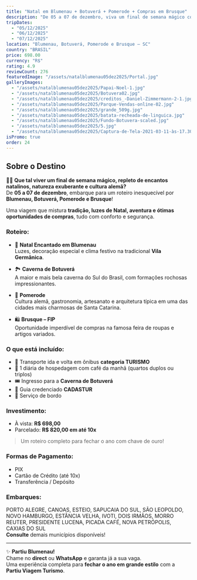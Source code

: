 ```yaml
---
title: "Natal em Blumenau + Botuverá + Pomerode + Compras em Brusque"
description: "De 05 a 07 de dezembro, viva um final de semana mágico com Natal encantado em Blumenau, cultura em Pomerode, aventura em Botuverá e compras em Brusque!"
tripDates:
  - "05/12/2025"
  - "06/12/2025"
  - "07/12/2025"
location: "Blumenau, Botuverá, Pomerode e Brusque – SC"
country: "BRASIL"
price: 698.00
currency: "R$"
rating: 4.9
reviewCount: 276
featuredImage: "/assets/natalblumenau05dez2025/Portal.jpg"
galleryImages:
  - "/assets/natalblumenau05dez2025/Papai-Noel-1.jpg"
  - "/assets/natalblumenau05dez2025/Botuvera02.jpg"
  - "/assets/natalblumenau05dez2025/creditos_-Daniel-Zimmermann-2-1.jpg"
  - "/assets/natalblumenau05dez2025/Parque-Vendas-online-02.jpg"
  - "/assets/natalblumenau05dez2025/grande_509g.jpg"
  - "/assets/natalblumenau05dez2025/batata-recheada-de-linguica.jpg"
  - "/assets/natalblumenau05dez2025/Fundo-Botuvera-scaled.jpg"
  - "/assets/natalblumenau05dez2025/5.jpg"
  - "/assets/natalblumenau05dez2025/Captura-de-Tela-2021-03-11-às-17.30.47.png"
isPromo: true
order: 24
---
```


## Sobre o Destino

🎄✨ **Que tal viver um final de semana mágico, repleto de encantos natalinos, natureza exuberante e cultura alemã?**  
De **05 a 07 de dezembro**, embarque para um roteiro inesquecível por **Blumenau, Botuverá, Pomerode e Brusque**!  

Uma viagem que mistura **tradição, luzes de Natal, aventura e ótimas oportunidades de compras**, tudo com conforto e segurança.

### Roteiro:

- 🎄 **Natal Encantado em Blumenau**  
  Luzes, decoração especial e clima festivo na tradicional **Vila Germânica**.

- 🏞️ **Caverna de Botuverá**  
  A maior e mais bela caverna do Sul do Brasil, com formações rochosas impressionantes.

- 🐑 **Pomerode**  
  Cultura alemã, gastronomia, artesanato e arquitetura típica em uma das cidades mais charmosas de Santa Catarina.

- 🛍️ **Brusque – FIP**  
  Oportunidade imperdível de compras na famosa feira de roupas e artigos variados.

### O que está incluído:

- 🚌 Transporte ida e volta em ônibus **categoria TURISMO**  
- 🏨 1 diária de hospedagem com café da manhã (quartos duplos ou triplos)  
- 🎟️ Ingresso para a **Caverna de Botuverá**  
- 👤 Guia credenciado **CADASTUR**  
- 🍪 Serviço de bordo  

### Investimento:

- À vista: **R$ 698,00**  
- Parcelado: **R$ 820,00 em até 10x**

> Um roteiro completo para fechar o ano com chave de ouro!

### Formas de Pagamento:

- PIX  
- Cartão de Crédito (até 10x)  
- Transferência / Depósito  

### Embarques:

PORTO ALEGRE, CANOAS, ESTEIO, SAPUCAIA DO SUL, SÃO LEOPOLDO, NOVO HAMBURGO, ESTÂNCIA VELHA, IVOTI, DOIS IRMÃOS, MORRO REUTER, PRESIDENTE LUCENA, PICADA CAFÉ, NOVA PETRÓPOLIS, CAXIAS DO SUL  
**Consulte** demais municípios disponíveis!

---

✨ **Partiu Blumenau!**  
Chame no **direct** ou **WhatsApp** e garanta já a sua vaga.  
Uma experiência completa para **fechar o ano em grande estilo** com a **Partiu Viagem Turismo**.
